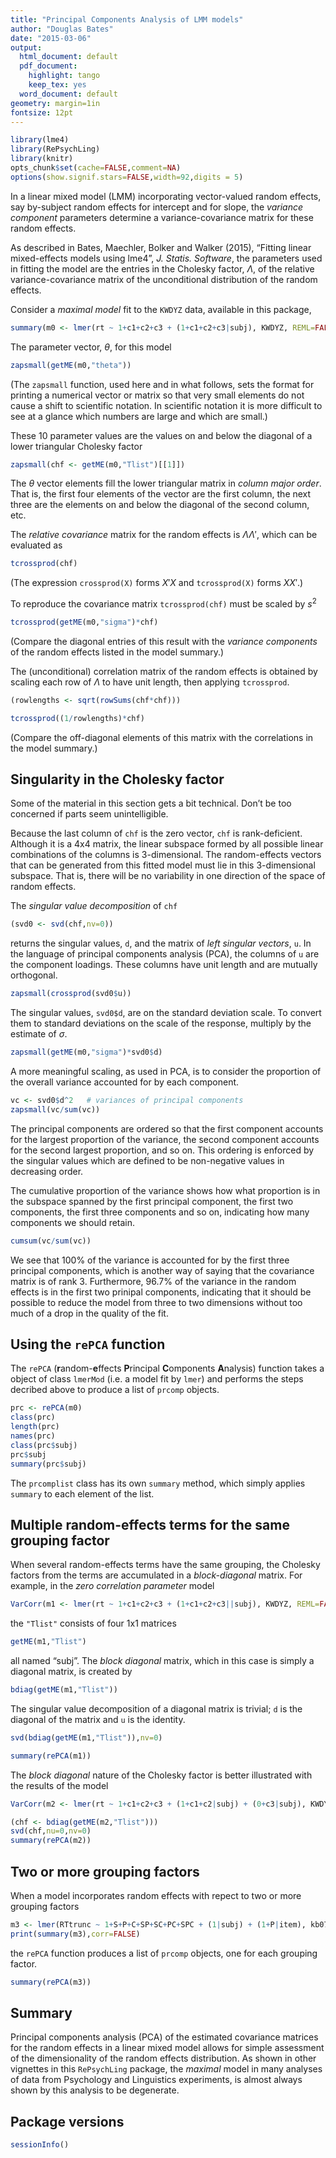 ```yaml
---
title: "Principal Components Analysis of LMM models"
author: "Douglas Bates"
date: "2015-03-06"
output:
  html_document: default
  pdf_document:
    highlight: tango
    keep_tex: yes
  word_document: default
geometry: margin=1in
fontsize: 12pt
---
```

<!-- 
%\VignetteEngine{knitr::knitr}
%\VignetteIndexEntry{Principal Components Analysis of LMM models}
-->

```r
library(lme4)
library(RePsychLing)
library(knitr)
opts_chunk$set(cache=FALSE,comment=NA)
options(show.signif.stars=FALSE,width=92,digits = 5)
```

In a linear mixed model (LMM) incorporating vector-valued random
effects, say by-subject random effects for intercept and for slope,
the _variance component_ parameters determine a variance-covariance
matrix for these random effects.

As described in Bates, Maechler, Bolker and Walker (2015), "Fitting
linear mixed-effects models using lme4",  _J. Statis. Software_,
the parameters used in fitting the model are the entries in the
Cholesky factor, $\Lambda$, of the relative variance-covariance
matrix of the unconditional distribution of the random effects.

Consider a _maximal model_ fit to the `KWDYZ` data, available in this package,
```r
summary(m0 <- lmer(rt ~ 1+c1+c2+c3 + (1+c1+c2+c3|subj), KWDYZ, REML=FALSE))
```
The parameter vector, $\theta$, for this model
```r
zapsmall(getME(m0,"theta"))
```
(The `zapsmall` function, used here and in what follows, sets the format for printing a numerical vector or matrix so that very small elements do not cause a shift to scientific notation.  In scientific notation it is more difficult to see at a glance which numbers are large and which are small.)

These 10 parameter values are the values on and below the diagonal of a lower triangular Cholesky factor
```r
zapsmall(chf <- getME(m0,"Tlist")[[1]])
```
The $\theta$ vector elements fill the lower triangular matrix in _column major order_.  That is, the first four elements of the vector are the first column, the next three are the elements on and below the diagonal of the second column, etc.

The _relative covariance_ matrix for the random effects is $\Lambda\Lambda'$, which can be evaluated as
```r
tcrossprod(chf)
```
(The expression `crossprod(X)` forms $X'X$ and `tcrossprod(X)` forms $XX'$.)

To reproduce the covariance matrix `tcrossprod(chf)` must be scaled by $s^2$
```r
tcrossprod(getME(m0,"sigma")*chf)
```
(Compare the diagonal entries of this result with the _variance components_ of the random effects listed in the model summary.)

The (unconditional) correlation matrix of the random effects is obtained by scaling each row of $\Lambda$ to have unit length, then applying `tcrossprod`.
```r
(rowlengths <- sqrt(rowSums(chf*chf)))
```
```r
tcrossprod((1/rowlengths)*chf)
```
(Compare the off-diagonal elements of this matrix with the correlations in the model summary.)

## Singularity in the Cholesky factor

Some of the material in this section gets a bit technical.  Don't be too concerned if parts seem unintelligible.

Because the last column of `chf` is the zero vector, `chf` is rank-deficient.  Although it is a 4x4 matrix, the linear subspace formed by all possible linear combinations of the columns is 3-dimensional.  The random-effects vectors that can be generated from this fitted model must lie in this 3-dimensional subspace.  That is, there will be no variability in one direction of the space of random effects.

The _singular value decomposition_ of `chf`
```r
(svd0 <- svd(chf,nv=0))
```
returns the singular values, `d`, and the matrix of _left singular vectors_, `u`.  In the language of principal components analysis (PCA), the columns of `u` are the component loadings.  These columns have unit length and are mutually orthogonal.
```r
zapsmall(crossprod(svd0$u))
```

The singular values, `svd0$d`, are on the standard deviation scale.  To convert them to standard deviations on the scale of the response, multiply by the estimate of $\sigma$.
```r
zapsmall(getME(m0,"sigma")*svd0$d)
```

A more meaningful scaling, as used in PCA, is to consider the proportion of the overall variance accounted for by each component.
```r
vc <- svd0$d^2   # variances of principal components
zapsmall(vc/sum(vc))
```

The principal components are ordered so that the first component accounts for the largest proportion of the variance, the second component accounts for the second largest proportion, and so on.  This ordering is enforced by the singular values which are defined to be non-negative values in decreasing order.

The cumulative proportion of the variance shows how what proportion is in the subspace spanned by the first principal component, the first two components, the first three components and so on, indicating how many components we should retain.
```r
cumsum(vc/sum(vc))
```

We see that 100% of the variance is accounted for by the first three principal components, which is another way of saying that the covariance matrix is of rank 3. Furthermore, 96.7% of the variance in the random effects is in the first two prinipal components, indicating that it should be possible to reduce the model from three to two dimensions without too much of a drop in the quality of the fit.

## Using the `rePCA` function

The `rePCA` (**r**andom-**e**ffects **P**rincipal **C**omponents **A**nalysis) function takes a object of class `lmerMod` (i.e. a model fit by `lmer`) and performs the steps decribed above to produce a list of `prcomp` objects.
```r
prc <- rePCA(m0)
class(prc)
length(prc)
names(prc)
class(prc$subj)
prc$subj
summary(prc$subj)
```

The `prcomplist` class has its own `summary` method, which simply applies `summary` to each element of the list.

## Multiple random-effects terms for the same grouping factor

When several random-effects terms have the same grouping, the Cholesky factors from the terms are accumulated in a _block-diagonal_ matrix. For example, in the _zero correlation parameter_ model
```r
VarCorr(m1 <- lmer(rt ~ 1+c1+c2+c3 + (1+c1+c2+c3||subj), KWDYZ, REML=FALSE))
```
the `"Tlist"` consists of four 1x1 matrices
```r
getME(m1,"Tlist")
```
all named "subj".  The _block diagonal_ matrix, which in this case is simply a diagonal matrix, is created by
```r
bdiag(getME(m1,"Tlist"))
```

The singular value decomposition of a diagonal matrix is trivial; `d` is the diagonal of the matrix and `u` is the identity.
```r
svd(bdiag(getME(m1,"Tlist")),nv=0)
```
```r
summary(rePCA(m1))
```

The _block diagonal_ nature of the Cholesky factor is better illustrated with the results of the model
```r
VarCorr(m2 <- lmer(rt ~ 1+c1+c2+c3 + (1+c1+c2|subj) + (0+c3|subj), KWDYZ, REML=FALSE))
```
```r
(chf <- bdiag(getME(m2,"Tlist")))
svd(chf,nu=0,nv=0)
summary(rePCA(m2))
```

## Two or more grouping factors

When a model incorporates random effects with repect to two or more grouping factors
```r
m3 <- lmer(RTtrunc ~ 1+S+P+C+SP+SC+PC+SPC + (1|subj) + (1+P|item), kb07, REML=FALSE)
print(summary(m3),corr=FALSE)
```
the `rePCA` function produces a list of `prcomp` objects, one for each grouping factor.
```r
summary(rePCA(m3))
```

## Summary

Principal components analysis (PCA) of the estimated covariance matrices for the random effects in a linear mixed model allows for simple assessment of the dimensionality of the random effects distribution.  As shown in other vignettes in this `RePsychLing` package, the _maximal_ model in many analyses of data from Psychology and Linguistics experiments, is almost always shown by this analysis to be degenerate.


## Package versions
```r
sessionInfo()

```
